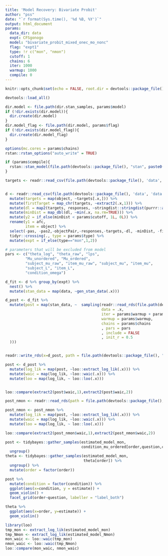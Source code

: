 ```yaml
---
title: 'Model Recovery: Bivariate Probit'
author: "pss"
date: "`r format(Sys.time(), '%d %B, %Y')`"
output: html_document
params:
  data_dir: data
  expt: CFSgonogo
  model: "bivariate_probit_mixed_onec_mo_nonc"
  flag: "expt1"
  type: !r c("mon", "nmon")
  cutoff: 1
  chains: 6
  iter: 1000
  warmup: 1000
  compile: 0
---
```


```r
knitr::opts_chunk$set(echo = FALSE, root.dir = devtools::package_file(), message = FALSE, warning = FALSE, fig.width = 7, fig.asp = 1, cache = FALSE, cache.path = paste0(file.path(devtools::package_file(), "output", "cache", params$model, params$flag, params$participant), .Platform$file.sep), fig.path = paste0(file.path(devtools::package_file(), "output", "figures", params$model, params$flag), .Platform$file.sep) )

devtools::load_all()

dir.model <- file.path(dir.stan_samples, params$model)
if (!dir.exists(dir.model)){
  dir.create(dir.model)
}
dir.model_flag <- file.path(dir.model, params$flag)
if (!dir.exists(dir.model_flag)){
  dir.create(dir.model_flag)
}

options(mc.cores = params$chains)
rstan::rstan_options("auto_write" = TRUE)

if (params$compile){
  rstan::stan_model(file.path(devtools::package_file(), "stan", paste0(params$model, ".stan")))
}

targets <- readr::read_csv(file.path(devtools::package_file(), 'data', 'objectNames.csv'), col_names = FALSE)


d <- readr::read_csv(file.path(devtools::package_file(), 'data', 'data.csv')) %>%
  mutate(targets = map(object, ~targets[.x,])) %>%
  mutate(firstTarget = map_chr(targets, ~extract2(.x,1))) %>%
  mutate(dl = map2(targets, responses, ~stringdist::stringdist(purrr::as_vector(.x), .y, method="dl"))) %>%
  mutate(minDist = map_dbl(dl, ~min(.x, na.rm=TRUE))) %>%
  mutate(y2 = if_else(minDist < params$cutoff, 1L, 0L)) %>%
  rename(y1 = afc,
         item = object) %>%
  select(-pas, -pas2,-objectPair,-responses,-targets,-dl, -minDist, -firstTarget,-list) %>%
  tidyr::crossing(., type = params$type) %>%
  mutate(expt = if_else(type=="mon",1,2)) 


```


```r

# parameters that will be excluded from model
pars <- c("theta_log", "theta_raw", "lps",
         "Mu_unordered", "Mu_ordered",
         "subject_mu_raw", "item_mu_raw", "subject_mu", "item_mu",
         "subject_L", "item_L",
         "condition_omega")

d_fit <- d %>% group_by(expt) %>%
  nest() %>%
  mutate(stan_data = map(data, ~gen_stan_data(.x)))

```


```r
  
d_post <- d_fit %>%
  mutate(post = map(stan_data, ~  sampling(readr::read_rds(file.path(devtools::package_file(), "stan", paste0(params$model, ".rds"))), 
                                           data = .x, 
                                           iter = params$warmup + params$iter,
                                           warmup = params$warmup,
                                           chains = params$chains
                                           , pars = pars
                                           , include = FALSE
                                           , init_r = 0.5
  )))


readr::write_rds(x=d_post, path = file.path(devtools::package_file(), "output", "stan_samples", params$model, params$flag, "data_post.rds"))

```


```r

post <- d_post %>%
  mutate(log_lik = map(post, ~loo::extract_log_lik(.x))) %>%
  mutate(waic = map(log_lik, ~loo::waic(.x))) %>%
  mutate(loo = map(log_lik, ~ loo::loo(.x)))


loo::compare(extract2(post$waic,1),extract2(post$waic,2))
```

```r
post_nmon <- readr::read_rds(path = file.path(devtools::package_file(), "output", "stan_samples", params$model, 'dev', "data_post.rds"))

post_nmon <- post_nmon %>%
  mutate(log_lik = map(post, ~loo::extract_log_lik(.x))) %>%
  mutate(waic = map(log_lik, ~loo::waic(.x))) %>%
  mutate(loo = map(log_lik, ~ loo::loo(.x)))

loo::compare(extract2(post_nmon$waic,1),extract2(post_nmon$waic,2))
```


```r

post <- tidybayes::gather_samples(estimated_model_mon,
                                  condition_mu_ordered[order,question,condition]) %>%
  ungroup()
theta <- tidybayes::gather_samples(estimated_model_mon,
                                   theta[order]) %>%
  ungroup() %>%
  mutate(order = factor(order))

post %>%
  mutate(condition = factor(condition)) %>%
  ggplot(aes(x=condition, y = estimate)) +
  geom_violin() +
  facet_grid(order~question, labeller = "label_both")

theta %>%
  ggplot(aes(x=order, y=estimate)) +
  geom_violin() 
```


```r
library(loo)
tmp_mon <- extract_log_lik(estimated_model_mon)
tmp_Nmon <- extract_log_lik(estimated_model_Nmon)
mon_waic <- loo::waic(tmp_mon)
nmon_waic <- loo::waic(tmp_Nmon)
loo::compare(mon_waic, nmon_waic)
```


